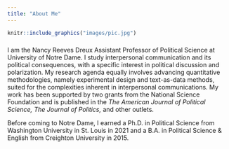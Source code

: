 ```yaml
---
title: "About Me"
---
```



```r
knitr::include_graphics("images/pic.jpg")
```

<p style="font-size: 22px;">
I am the Nancy Reeves Dreux Assistant Professor of Political Science at University of Notre Dame. I study interpersonal
communication and its political consequences, with a specific interest in political discussion and polarization. My research agenda equally involves advancing quantitative methodologies, namely experimental design and
text-as-data methods, suited for the complexities inherent in interpersonal communications. My work has been supported by two grants from the National Science Foundation and is published in the *The American Journal of Political Science,* *The Journal of Politics,* and other outlets.

Before coming to Notre Dame, I earned a Ph.D. in Political Science from Washington University in St. Louis in 2021 and a B.A. in Political Science & English from Creighton University in 2015.
</p>

